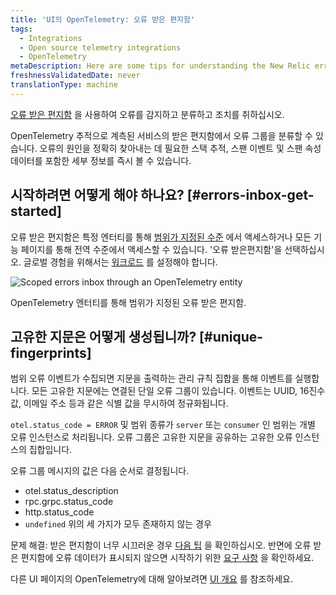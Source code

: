 ```yaml
---
title: 'UI의 OpenTelemetry: 오류 받은 편지함'
tags:
  - Integrations
  - Open source telemetry integrations
  - OpenTelemetry
metaDescription: Here are some tips for understanding the New Relic errors inbox for OpenTelemetry.
freshnessValidatedDate: never
translationType: machine
---
```



[오류 받은 편지함](/docs/errors-inbox/errors-inbox/) 을 사용하여 오류를 감지하고 분류하고 조치를 취하십시오.

OpenTelemetry 추적으로 계측된 서비스의 받은 편지함에서 오류 그룹을 분류할 수 있습니다. 오류의 원인을 정확히 찾아내는 데 필요한 스택 추적, 스팬 이벤트 및 스팬 속성 데이터를 포함한 세부 정보를 즉시 볼 수 있습니다.

## 시작하려면 어떻게 해야 하나요? [#errors-inbox-get-started]

오류 받은 편지함은 특정 엔터티를 통해 [범위가 지정된 수준](/docs/errors-inbox/errors-inbox/#scoped) 에서 액세스하거나 모든 기능 페이지를 통해 전역 수준에서 액세스할 수 있습니다. '오류 받은편지함'을 선택하십시오. 글로벌 경험을 위해서는 [워크로드](/docs/new-relic-solutions/new-relic-one/workloads/use-workloads/) 를 설정해야 합니다.

<img
  title="Scoped errors inbox through an OpenTelemetry entity"
  alt="Scoped errors inbox through an OpenTelemetry entity"
  src={opentelemetryErrorGroupOccurences}
/>

<figcaption>
  OpenTelemetry 엔터티를 통해 범위가 지정된 오류 받은 편지함.
</figcaption>

## 고유한 지문은 어떻게 생성됩니까? [#unique-fingerprints]

범위 오류 이벤트가 수집되면 지문을 출력하는 관리 규칙 집합을 통해 이벤트를 실행합니다. 모든 고유한 지문에는 연결된 단일 오류 그룹이 있습니다. 이벤트는 UUID, 16진수 값, 이메일 주소 등과 같은 식별 값을 무시하여 정규화됩니다.

`otel.status_code = ERROR` 및 범위 종류가 `server` 또는 `consumer` 인 범위는 개별 오류 인스턴스로 처리됩니다. 오류 그룹은 고유한 지문을 공유하는 고유한 오류 인스턴스의 집합입니다.

오류 그룹 메시지의 값은 다음 순서로 결정됩니다.

* otel.status_description
* rpc.grpc.status_code
* http.status_code
* `undefined` 위의 세 가지가 모두 존재하지 않는 경우

문제 해결: 받은 편지함이 너무 시끄러운 경우 [다음 팁](/docs/errors-inbox/errors-inbox/#similar-events) 을 확인하십시오. 반면에 오류 받은 편지함에 오류 데이터가 표시되지 않으면 시작하기 위한 [요구 사항](/docs/errors-inbox/errors-inbox#requirements) 을 확인하세요.

다른 UI 페이지의 OpenTelemetry에 대해 알아보려면 [UI 개요](/docs/more-integrations/open-source-telemetry-integrations/opentelemetry/view-your-data/opentelemetry-view-your-data) 를 참조하세요.